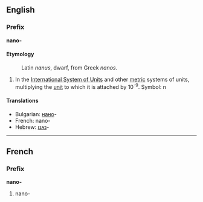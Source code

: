 ==English==
===Prefix===
'''nano-'''

====Etymology====
:Latin ''nanus'', dwarf, from Greek ''nanos''.

#In the [[International System of Units]] and other [[metric]] systems of units, multiplying the [[unit]] to which it is attached by 10<sup>-9</sup>. Symbol: n

====Translations====
*Bulgarian: [[нано]]-
*French: nano-
*Hebrew: [[נאנו]]-

----

==French==
===Prefix===
'''nano-'''

#nano-